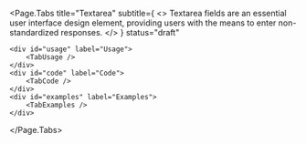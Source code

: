 

<Page.Tabs
	title="Textarea"
	subtitle={
		<>
			Textarea fields are an essential user interface design element,
			providing users with the means to enter non-standardized responses.
		</>
	}
	status="draft"
>
	<div id="usage" label="Usage">
		<TabUsage />
	</div>
	<div id="code" label="Code">
		<TabCode />
	</div>
	<div id="examples" label="Examples">
		<TabExamples />
	</div>
</Page.Tabs>
